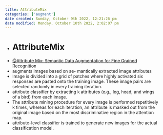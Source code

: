 ```yaml
---
title: AttributeMix
categories: ['augment']
date created: Sunday, October 9th 2022, 12:21:26 pm
date modified: Monday, October 10th 2022, 2:02:07 pm
---
```


- # AttributeMix
- [@Attribute Mix: Semantic Data Augmentation for Fine Grained Recognition](@Attribute Mix: Semantic Data Augmentation for Fine Grained Recognition.qmd)
- augments images based on se- mantically extracted image attributes
- Image is divided into a grid of patches where highly activated six responses are pasted onto the training image. These image pairs are selected randomly in every training iteration.
- attribute classifier by extracting k attributes (e.g., leg, head, and wings of a bird) from each image.
- The attribute mining procedure for every image is performed repetitively k times, whereas for each iteration, an attribute is masked out from the original image based on the most discriminative region in the attention map.
- attribute-level classifier is trained to generate new images for the actual classification model.

